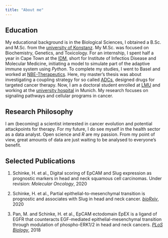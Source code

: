 ```yaml
---
title: "About me"
---
```


## Education

My educational background is in the Biological Sciences, I obtained a B.Sc. and M.Sc. from the [university of Konstanz](https://www.uni-konstanz.de/en/). My M.Sc. was focused on Biochemistry, Genetics, and Toxicology. For an internship, I spent half a year in Cape Town at the [IDM](http://www.idm.uct.ac.za/), short for Institute of Infectios Disease and Molecular Medicine, initiating a model to simulate part of the adaptive immune system using *Python*. To complete my studies, I went to Basel and worked at [NBE-Therapeutics](https://www.nbe-therapeutics.com/). Here, my master's thesis was about investigating a coupling strategy for so called [ADCs](https://en.wikipedia.org/wiki/Antibody-drug_conjugate), designed drugs for targeted cancer therapy. Now, I am a doctoral student enrolled at [LMU](https://www.uni-muenchen.de/index.html) and working at the [university hospital](https://www.lmu-klinikum.de/) in Munich. My research focuses on signaling pathways and cellular programs in cancer. 

## Research Philosophy

I am (becoming) a scientist interested in cancer evolution and potential attackpoints for therapy. For my future, I do see myself in the health sector as a data analyst. Open science and *R* are my passion. From my point of view, great amounts of data are just waiting to be analysed to everyone's benefit.

## Selected Publications


1. Schinke, H. et al., Digital scoring of EpCAM and Slug expression as prognostic markers in head and neck squamous cell carcinomas. Under revision: *Molecular Oncology*, 2020

2. Schinke, H. et al., Partial epithelial-to-mesenchymal transition is prognostic and associates with Slug in head and neck cancer. [*bioRxiv*](https://www.biorxiv.org/content/10.1101/2020.10.20.346692v1), 2020

3. Pan, M. and Schinke, H. et al., EpCAM ectodomain EpEX is a ligand of EGFR that
counteracts EGF-mediated epithelial-mesenchymal transition through modulation of
phospho-ERK1/2 in head and neck cancers. [*PLoS Biology*](https://journals.plos.org/plosbiology/article?id=10.1371/journal.pbio.2006624), 2018